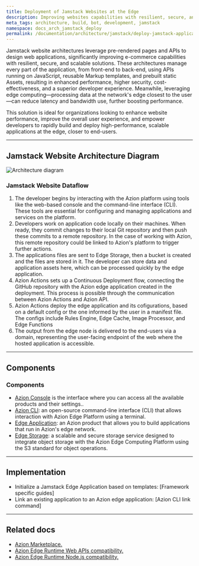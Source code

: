 ```yaml
---
title: Deployment of Jamstack Websites at the Edge
description: Improving websites capabilities with resilient, secure, and scalable solutions with Azion and Jamstack.
meta_tags: architecture, build, bot, development, jamstack
namespace: docs_arch_jamstack_deploy
permalink: /documentation/architecture/jamstack/deploy-jamstack-applications/
---
```


Jamstack website architectures leverage pre-rendered pages and APIs to design web applications, significantly improving e-commerce capabilities with resilient, secure, and scalable solutions. These architectures manage every part of the application, from front-end to back-end, using APIs running on JavaScript, reusable Markup templates, and prebuilt static Assets, resulting in enhanced performance, higher security, cost-effectiveness, and a superior developer experience. Meanwhile, leveraging edge computing—processing data at the network's edge closest to the user—can reduce latency and bandwidth use, further boosting performance.

This solution is ideal for organizations looking to enhance website performance, improve the overall user experience, and empower developers to rapidly build and deploy high-performance, scalable applications at the edge, closer to end-users.

---

## Jamstack Website Architecture Diagram

![Architecture diagram](/assets/docs/images/uploads/jamstack-deploy.png)


### Jamstack Website Dataflow 

1. The developer begins by interacting with the Azion platform using tools like the web-based console and the command-line interface (CLI). These tools are essential for configuring and managing applications and services on the platform.
2. Developers work on application code locally on their machines. When ready, they commit changes to their local Git repository and then push these commits to a remote repository. In the case of working with Azion, this remote repository could be linked to Azion's platform to trigger further actions.
3. The applications files are sent to Edge Storage, then a bucket is created and the files are stored in it. The developer can store data and application assets here, which can be processed quickly by the edge application.
4. Azion Actions sets up a Continuous Deployment flow, connecting the GitHub repository with the Azion edge application created in the deployment. This process is possible through the communication between Azion Actions and Azion API.
5. Azion Actions deploy the edge application and its cofigurations, based on a default config or the one informed by the user in a manifest file. The configs include Rules Engine, Edge Cache, Image Processor, and Edge Functions
6. The output from the edge node is delivered to the end-users via a domain, representing the user-facing endpoint of the web where the hosted application is accessible.

---

## Components 

### Components

- [Azion Console](/en/documentation/products/guides/getting-to-know-azion-console/) is the interface where you can access all the available products and their settings..
- [Azion CLI](/en/documentation/products/azion-cli/overview/):  an open-source command-line interface (CLI) that allows interaction with Azion Edge Platform using a terminal. 
- [Edge Application](/en/documentation/products/build/edge-application/): an Azion product that allows you to build applications that run in Azion's edge network.
- [Edge Storage](/en/documentation/products/store/edge-storage/): a scalable and secure storage service designed to integrate object storage with the Azion Edge Computing Platform using the S3 standard for object operations.

---

## Implementation 

- Initialize a Jamstack Edge Application based on templates:
[Framework specific guides]
- Link an existing application to an Azion edge application:
[Azion CLI link command]

---

## Related docs

- [Azion Marketplace.](/en/documentation/products/marketplace/)
- [Azion Edge Runtime Web APIs compatibility.](/en/documentation/devtools/runtime-apis/javascript/)
- [Azion Edge Runtime Node.js compatibility.](/en/documentation/products/azion-edge-runtime/compatibility/node/)
